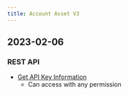 ```yaml
---
title: Account Asset V3
---
```


## 2023-02-06
### REST API
* [Get API Key Information](../account-asset/apikey-info)
  * Can access with any permission
